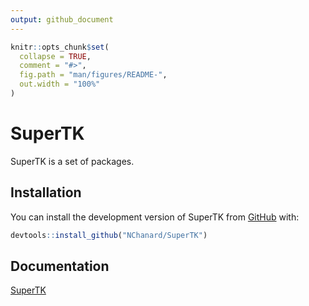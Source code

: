 ```yaml
---
output: github_document
---
```


<!-- README.md is generated from README.Rmd. Please edit that file -->

```r
knitr::opts_chunk$set(
  collapse = TRUE,
  comment = "#>",
  fig.path = "man/figures/README-",
  out.width = "100%"
)
```

# SuperTK

<!-- badges: start -->
<!-- badges: end -->

SuperTK is a set of packages.

## Installation

You can install the development version of SuperTK from
[GitHub](https://github.com/) with:

``` r
devtools::install_github("NChanard/SuperTK")
```

## Documentation

[SuperTK](https://nchanard.github.io/SuperTK/)
